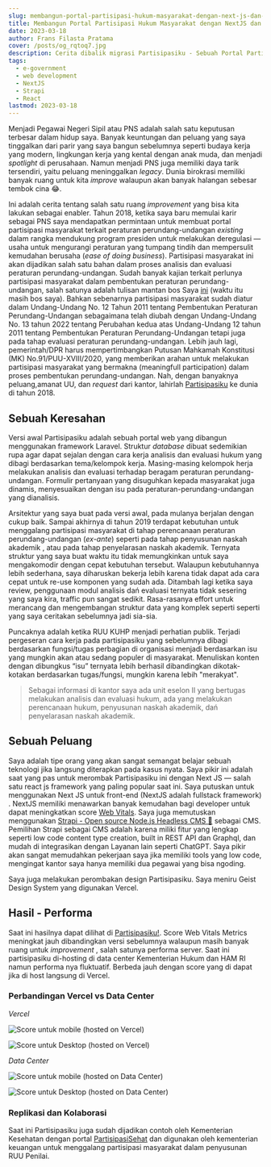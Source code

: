 ```yaml
---
slug: membangun-portal-partisipasi-hukum-masyarakat-dengan-next-js-dan-strapi
title: Membangun Portal Partisipasi Hukum Masyarakat dengan NextJS dan Strapi
date: 2023-03-18
author: Frans Filasta Pratama
cover: /posts/og_rqtoq7.jpg
description: Cerita dibalik migrasi Partisipasiku - Sebuah Portal Partisipasi masyarakat terkait isu hukum/peraturan perundang-undangan - dari laravel ke NextJS x Strapi
tags:
  - e-government
  - web development
  - NextJS
  - Strapi
  - React
lastmod: 2023-03-18
---
```


Menjadi Pegawai Negeri Sipil atau PNS adalah salah satu keputusan terbesar dalam hidup saya. Banyak keuntungan dan peluang yang saya tinggalkan dari parir yang saya bangun sebelumnya seperti budaya kerja yang modern, lingkungan kerja yang kental dengan anak muda, dan menjadi _spotlight_ di perusahaan. Namun menjadi PNS juga memiliki daya tarik tersendiri, yaitu peluang meninggalkan _legacy_. Dunia birokrasi memiliki banyak ruang untuk kita _improve_ walaupun akan banyak halangan sebesar tembok cina 😂.

Ini adalah cerita tentang salah satu ruang _improvement_ yang bisa kita lakukan sebagai enabler. Tahun 2018, ketika saya baru memulai karir sebagai PNS saya mendapatkan permintaan untuk membuat portal partisipasi masyarakat terkait peraturan perundang-undangan _existing_ dalam rangka mendukung program presiden untuk melakukan deregulasi — usaha untuk mengurangi peraturan yang tumpang tindih dan mempersulit kemudahan berusaha (_ease of doing business_). Partisipasi masyarakat ini akan dijadikan salah satu bahan dalam proses analisis dan evaluasi peraturan perundang-undangan. Sudah banyak kajian terkait perlunya partisipasi masyarakat dalam pembentukan peraturan perundang-undangan, salah satunya adalah tulisan mantan bos Saya [ini](https://rechtsvinding.bphn.go.id/ejournal/index.php/jrv/article/view/88) (waktu itu masih bos saya). Bahkan sebenarnya partisipasi masyarakat sudah diatur dalam Undang-Undang No. 12 Tahun 2011 tentang Pembentukan Peraturan Perundang-Undangan sebagaimana telah diubah dengan Undang-Undang No. 13 tahun 2022 tentang Perubahan kedua atas Undang-Undang 12 tahun 2011 tentang Pembentukan Peraturan Perundang-Undangan tetapi juga pada tahap evaluasi peraturan perundang-undangan. Lebih jauh lagi, pemerintah/DPR harus mempertimbangkan Putusan Mahkamah Konstitusi (MK) No.91/PUU-XVIII/2020, yang memberikan arahan untuk melakukan partisipasi masyarakat yang bermakna (meaningfull participation) dalam proses pembentukan perundang-undangan. Nah, dengan banyaknya peluang,amanat UU, dan _request_ dari kantor, lahirlah [Partisipasiku](https://partisipasiku.bphn.go.id) ke dunia di tahun 2018.

## Sebuah Keresahan

Versi awal Partisipasiku adalah sebuah portal web yang dibangun menggunakan framework Laravel. Struktur _database_ dibuat sedemikian rupa agar dapat sejalan dengan cara kerja analisis dan evaluasi hukum yang dibagi berdasarkan tema/kelompok kerja. Masing-masing kelompok herja melakukan analisis dan evaluasi terhadap beragam peraturan perundang-undangan. Formulir pertanyaan yang disuguhkan kepada masyarakat juga dinamis, menyesuaikan dengan isu pada peraturan-perundang-undangan yang dianalisis.

Arsitektur yang saya buat pada versi awal, pada mulanya berjalan dengan cukup baik. Sampai akhirnya di tahun 2019 terdapat kebutuhan untuk menggalang partisipasi masyarakat di tahap perencanaan peraturan perundang-undangan (_ex-ante_) seperti pada tahap penyusunan naskah akademik , atau pada tahap penyelarasan naskah akademik. Ternyata struktur yang saya buat waktu itu tidak memungkinkan untuk saya mengakomodir dengan cepat kebutuhan tersebut. Walaupun kebutuhannya lebih sederhana, saya diharuskan bekerja lebih karena tidak dapat ada cara cepat untuk re-use komponen yang sudah ada. Ditambah lagi ketika saya review, penggunaan modul analisis dań evaluasi ternyata tidak sesering yang saya kira, traffic pun sangat sedikit. Rasa-rasanya effort untuk merancang dan mengembangan struktur data yang komplek seperti seperti yang saya ceritakan sebelumnya jadi sia-sia.

Puncaknya adalah ketika RUU KUHP menjadi perhatian publik. Terjadi pergeseran cara kerja pada partisipasiku yang sebelumnya dibagi berdasarkan fungsi/tugas perbagian di organisasi menjadi berdasarkan isu yang mungkin akan atau sedang populer di masyarakat. Menuliskan konten dengan dibungkus “isu” ternyata lebih berhasil dibandingkan dikotak-kotakan berdasarkan tugas/fungsi, mungkin karena lebih "merakyat".

> Sebagai informasi di kantor saya ada unit eselon II yang bertugas melakukan analisis dan evaluasi hukum, ada yang melakukan perencanaan hukum, penyusunan naskah akademik, dań penyelarasan naskah akademik.

## Sebuah Peluang

Saya adalah tipe orang yang akan sangat semangat belajar sebuah teknologi jika langsung diterapkan pada kasus nyata. Saya pikir ini adalah saat yang pas untuk merombak Partisipasiku ini dengan Next JS — salah satu react js framework yang paling popular saat ini. Saya putuskan untuk menggunakan Next JS untuk front-end (NextJS adalah fullstack framework) . NextJS memiliki menawarkan banyak kemudahan bagi developer untuk dapat meningkatkan score [Web Vitals](https://web.dev/vitals/). Saya juga memutuskan menggunakan [Strapi - Open source Node.js Headless CMS 🚀](https://strapi.io/) sebagai CMS. Pemilihan Strapi sebagai CMS adalah karena miliki fitur yang lengkap seperti low code content type creation, built in REST API dan Graphql, dan mudah di integrasikan dengan Layanan lain seperti ChatGPT. Saya pikir akan sangat memudahkan pekerjaan saya jika memiliki tools yang low code, mengingat kantor saya hanya memiliki dua pegawai yang bisa ngoding.

Saya juga melakukan perombakan design Partisipasiku. Saya meniru Geist Design System yang digunakan Vercel.

## Hasil - Performa

Saat ini hasilnya dapat dilihat di [Partisipasiku!](http://partisipasiku.bphn.go.id). Score Web Vitals Metrics meningkat jauh dibandingkan versi sebelumnya walaupun masih banyak ruang untuk _improvement_ , salah satunya performa server. Saat ini partisipasiku di-hosting di data center Kementerian Hukum dan HAM RI namun performa nya fluktuatif. Berbeda jauh dengan score yang di dapat jika di host langsung di Vercel.

### Perbandingan Vercel vs Data Center

_Vercel_

![Score untuk mobile (hosted on Vercel)](/media/membangun-portal-partisipasi-hukum-masyarakat-dengan-next-js-dan-strapi/core-web-vitals_vercel_1.png)

![Score untuk Desktop (hosted on Vercel)](/media/membangun-portal-partisipasi-hukum-masyarakat-dengan-next-js-dan-strapi/core-web-vitals_vercel_2.png)

_Data Center_

![Score untuk mobile (hosted on Data Center)](/media/membangun-portal-partisipasi-hukum-masyarakat-dengan-next-js-dan-strapi/core-web-vital_DC_1.png)

![Score untuk Desktop (hosted on Data Center)](/media/membangun-portal-partisipasi-hukum-masyarakat-dengan-next-js-dan-strapi/core-web-vital_DC_2.png)

### Replikasi dan Kolaborasi

Saat ini Partisipasiku juga sudah dijadikan contoh oleh Kementerian Kesehatan dengan portal [PartisipasiSehat](https://partisipasisehat.kemkes.go.id/) dan digunakan oleh kementerian keuangan untuk menggalang partisipasi masyarakat dalam penyusunan RUU Penilai.
